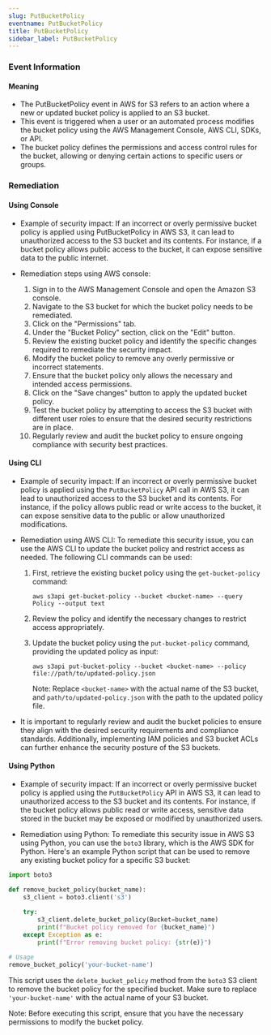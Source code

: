 ```yaml
--- 
slug: PutBucketPolicy
eventname: PutBucketPolicy
title: PutBucketPolicy
sidebar_label: PutBucketPolicy
---
```

                       
### Event Information

#### Meaning

- The PutBucketPolicy event in AWS for S3 refers to an action where a new or updated bucket policy is applied to an S3 bucket.
- This event is triggered when a user or an automated process modifies the bucket policy using the AWS Management Console, AWS CLI, SDKs, or API.
- The bucket policy defines the permissions and access control rules for the bucket, allowing or denying certain actions to specific users or groups.

### Remediation

#### Using Console

- Example of security impact: If an incorrect or overly permissive bucket policy is applied using PutBucketPolicy in AWS S3, it can lead to unauthorized access to the S3 bucket and its contents. For instance, if a bucket policy allows public access to the bucket, it can expose sensitive data to the public internet.

- Remediation steps using AWS console:
  1. Sign in to the AWS Management Console and open the Amazon S3 console.
  2. Navigate to the S3 bucket for which the bucket policy needs to be remediated.
  3. Click on the "Permissions" tab.
  4. Under the "Bucket Policy" section, click on the "Edit" button.
  5. Review the existing bucket policy and identify the specific changes required to remediate the security impact.
  6. Modify the bucket policy to remove any overly permissive or incorrect statements.
  7. Ensure that the bucket policy only allows the necessary and intended access permissions.
  8. Click on the "Save changes" button to apply the updated bucket policy.
  9. Test the bucket policy by attempting to access the S3 bucket with different user roles to ensure that the desired security restrictions are in place.
  10. Regularly review and audit the bucket policy to ensure ongoing compliance with security best practices.

#### Using CLI

- Example of security impact: If an incorrect or overly permissive bucket policy is applied using the `PutBucketPolicy` API call in AWS S3, it can lead to unauthorized access to the S3 bucket and its contents. For instance, if the policy allows public read or write access to the bucket, it can expose sensitive data to the public or allow unauthorized modifications.

- Remediation using AWS CLI: To remediate this security issue, you can use the AWS CLI to update the bucket policy and restrict access as needed. The following CLI commands can be used:

  1. First, retrieve the existing bucket policy using the `get-bucket-policy` command:
     ```
     aws s3api get-bucket-policy --bucket <bucket-name> --query Policy --output text
     ```

  2. Review the policy and identify the necessary changes to restrict access appropriately.

  3. Update the bucket policy using the `put-bucket-policy` command, providing the updated policy as input:
     ```
     aws s3api put-bucket-policy --bucket <bucket-name> --policy file://path/to/updated-policy.json
     ```

     Note: Replace `<bucket-name>` with the actual name of the S3 bucket, and `path/to/updated-policy.json` with the path to the updated policy file.

- It is important to regularly review and audit the bucket policies to ensure they align with the desired security requirements and compliance standards. Additionally, implementing IAM policies and S3 bucket ACLs can further enhance the security posture of the S3 buckets.

#### Using Python

- Example of security impact: If an incorrect or overly permissive bucket policy is applied using the `PutBucketPolicy` API in AWS S3, it can lead to unauthorized access to the S3 bucket and its contents. For instance, if the bucket policy allows public read or write access, sensitive data stored in the bucket may be exposed or modified by unauthorized users.

- Remediation using Python: To remediate this security issue in AWS S3 using Python, you can use the `boto3` library, which is the AWS SDK for Python. Here's an example Python script that can be used to remove any existing bucket policy for a specific S3 bucket:

```python
import boto3

def remove_bucket_policy(bucket_name):
    s3_client = boto3.client('s3')
    
    try:
        s3_client.delete_bucket_policy(Bucket=bucket_name)
        print(f"Bucket policy removed for {bucket_name}")
    except Exception as e:
        print(f"Error removing bucket policy: {str(e)}")

# Usage
remove_bucket_policy('your-bucket-name')
```

This script uses the `delete_bucket_policy` method from the `boto3` S3 client to remove the bucket policy for the specified bucket. Make sure to replace `'your-bucket-name'` with the actual name of your S3 bucket.

Note: Before executing this script, ensure that you have the necessary permissions to modify the bucket policy.


 